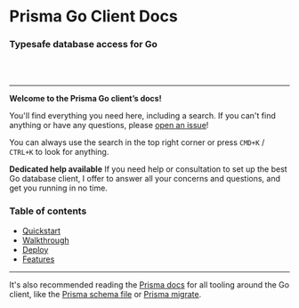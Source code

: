 
# Prisma Go Client Docs
### Typesafe database access for Go

<br/><br/>

<hr/>

**Welcome to the Prisma Go client’s docs!**

You'll find everything you need here, including a search.
If you can't find anything or have any questions, please [open an issue](https://github.com/prisma/prisma-client-go/issues/new/choose)!

You can always use the search in the top right corner or press `CMD+K` / `CTRL+K` to look for anything.

<Callout type="info" emoji="ℹ️">
  <b>Dedicated help available</b> If you need help or consultation to set up the best Go database client, I offer to answer all your concerns and questions, and get you running in no time.
</Callout>

### Table of contents

- [Quickstart](getting-started)
- [Walkthrough](walkthrough)
- [Deploy](deploy/deploy)
- [Features](features/index)

---

It's also recommended reading the [Prisma docs](https://prisma.io/docs) for all tooling around the Go client, like the [Prisma schema file](https://www.prisma.io/docs/reference/tools-and-interfaces/prisma-schema/prisma-schema-file) or [Prisma migrate](https://www.prisma.io/docs/reference/tools-and-interfaces/prisma-migrate).
